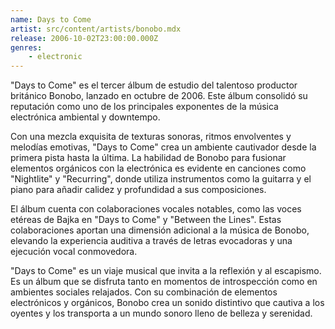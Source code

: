 ```yaml
---
name: Days to Come
artist: src/content/artists/bonobo.mdx
release: 2006-10-02T23:00:00.000Z
genres:
    - electronic
---
```


"Days to Come" es el tercer álbum de estudio del talentoso productor británico Bonobo, lanzado en octubre de 2006. Este álbum consolidó su reputación como uno de los principales exponentes de la música electrónica ambiental y downtempo.

Con una mezcla exquisita de texturas sonoras, ritmos envolventes y melodías emotivas, "Days to Come" crea un ambiente cautivador desde la primera pista hasta la última. La habilidad de Bonobo para fusionar elementos orgánicos con la electrónica es evidente en canciones como "Nightlite" y "Recurring", donde utiliza instrumentos como la guitarra y el piano para añadir calidez y profundidad a sus composiciones.

El álbum cuenta con colaboraciones vocales notables, como las voces etéreas de Bajka en "Days to Come" y "Between the Lines". Estas colaboraciones aportan una dimensión adicional a la música de Bonobo, elevando la experiencia auditiva a través de letras evocadoras y una ejecución vocal conmovedora.

"Days to Come" es un viaje musical que invita a la reflexión y al escapismo. Es un álbum que se disfruta tanto en momentos de introspección como en ambientes sociales relajados. Con su combinación de elementos electrónicos y orgánicos, Bonobo crea un sonido distintivo que cautiva a los oyentes y los transporta a un mundo sonoro lleno de belleza y serenidad.
